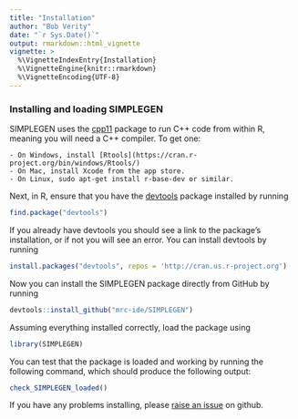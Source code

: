---
title: "Installation"
author: "Bob Verity"
date: "`r Sys.Date()`"
output: rmarkdown::html_vignette
vignette: >
  %\VignetteIndexEntry{Installation}
  %\VignetteEngine{knitr::rmarkdown}
  %\VignetteEncoding{UTF-8}
---

### Installing and loading SIMPLEGEN

SIMPLEGEN uses the [cpp11](https://cpp11.r-lib.org/articles/cpp11.html) package to run C++ code from within R, meaning you will need a C++ compiler. To get one:

    - On Windows, install [Rtools](https://cran.r-project.org/bin/windows/Rtools/)
    - On Mac, install Xcode from the app store.
    - On Linux, sudo apt-get install r-base-dev or similar.

Next, in R, ensure that you have the [devtools](https://www.rstudio.com/products/rpackages/devtools/) package installed by running

```{r, eval = FALSE}
find.package("devtools")
```

If you already have devtools you should see a link to the package's installation, or if not you will see an error. You can install devtools by running

```{r, eval = FALSE}
install.packages("devtools", repos = 'http://cran.us.r-project.org')
```

Now you can install the SIMPLEGEN package directly from GitHub by running

```{r, eval = FALSE}
devtools::install_github("mrc-ide/SIMPLEGEN")
```

Assuming everything installed correctly, load the package using

```{r}
library(SIMPLEGEN)
```

You can test that the package is loaded and working by running the following command, which should produce the following output:

```{r}
check_SIMPLEGEN_loaded()
```

If you have any problems installing, please [raise an issue](https://github.com/mrc-ide/SIMPLEGEN/issues) on github.
